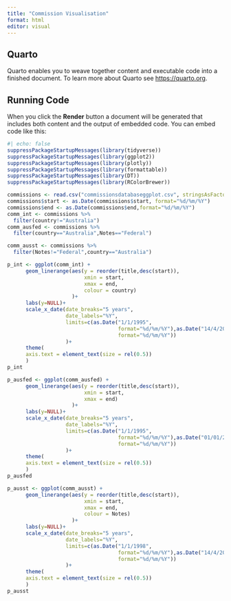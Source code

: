 ```yaml
---
title: "Commission Visualisation"
format: html
editor: visual
---
```


## Quarto

Quarto enables you to weave together content and executable code into a finished document. To learn more about Quarto see <https://quarto.org>.

## Running Code

When you click the **Render** button a document will be generated that includes both content and the output of embedded code. You can embed code like this:

```r
#| echo: false
suppressPackageStartupMessages(library(tidyverse))
suppressPackageStartupMessages(library(ggplot2))
suppressPackageStartupMessages(library(plotly))
suppressPackageStartupMessages(library(formattable))
suppressPackageStartupMessages(library(DT))
suppressPackageStartupMessages(library(RColorBrewer))
```

```r
commissions <- read.csv("commissionsdatabaseggplot.csv", stringsAsFactors = F)
commissions$start <- as.Date(commissions$start, format="%d/%m/%Y")
commissions$end <- as.Date(commissions$end,format="%d/%m/%Y")
comm_int <- commissions %>%
  filter(country!="Australia")
comm_ausfed <- commissions %>%
  filter(country=="Australia",Notes=="Federal")

comm_ausst <- commissions %>%
  filter(Notes!="Federal",country=="Australia")

```

```r

p_int <- ggplot(comm_int) +
      geom_linerange(aes(y = reorder(title,desc(start)), 
                         xmin = start,
                         xmax = end,
                         colour = country)
                     )+
      labs(y=NULL)+
      scale_x_date(date_breaks="5 years",
                   date_labels="%Y",
                   limits=c(as.Date("1/1/1995",
                                    format="%d/%m/%Y"),as.Date("14/4/2023",
                                    format="%d/%m/%Y"))
                   )+
      theme(
      axis.text = element_text(size = rel(0.5))
      )
p_int

```

```r

p_ausfed <- ggplot(comm_ausfed) +
      geom_linerange(aes(y = reorder(title,desc(start)), 
                         xmin = start,
                         xmax = end)
                     )+
      labs(y=NULL)+
      scale_x_date(date_breaks="5 years",
                   date_labels="%Y",
                   limits=c(as.Date("1/1/1995",
                                    format="%d/%m/%Y"),as.Date("01/01/2018",
                                    format="%d/%m/%Y"))
                   )+
      theme(
      axis.text = element_text(size = rel(0.5))
      )
p_ausfed
```

```r
p_ausst <- ggplot(comm_ausst) +
      geom_linerange(aes(y = reorder(title,desc(start)), 
                         xmin = start,
                         xmax = end,
                         colour = Notes)
                     )+
      labs(y=NULL)+
      scale_x_date(date_breaks="5 years",
                   date_labels="%Y",
                   limits=c(as.Date("1/1/1998",
                                    format="%d/%m/%Y"),as.Date("14/4/2023",
                                    format="%d/%m/%Y"))
                   )+
      theme(
      axis.text = element_text(size = rel(0.5))
      )
p_ausst
```
